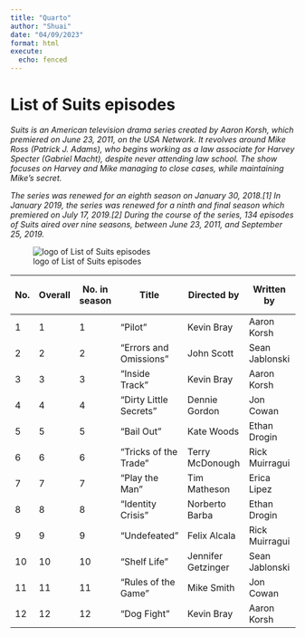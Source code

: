 ```yaml
---
title: "Quarto"
author: "Shuai"
date: "04/09/2023"
format: html
execute:
  echo: fenced
---
```


# List of Suits episodes

*Suits is an American television drama series created by Aaron Korsh, which premiered on June 23, 2011, on the USA Network. It revolves around Mike Ross (Patrick J. Adams), who begins working as a law associate for Harvey Specter (Gabriel Macht), despite never attending law school. The show focuses on Harvey and Mike managing to close cases, while maintaining Mike's secret.*

*The series was renewed for an eighth season on January 30, 2018.[1] In January 2019, the series was renewed for a ninth and final season which premiered on July 17, 2019.[2] During the course of the series, 134 episodes of Suits aired over nine seasons, between June 23, 2011, and September 25, 2019. *


![logo of List of Suits episodes](https://cdn.freebiesupply.com/logos/large/2x/suits-logo-png-transparent.png)

| No. | Overall | No. in season | Title                  | Directed by        | Written by      | Original air date | U.S. viewers (millions) |
|-----|---------|---------------|------------------------|--------------------|-----------------|-------------------|-------------------------|
| 1   | 1       | 1             | "Pilot"                | Kevin Bray         | Aaron Korsh     | June 23, 2011     | 4.64[3]                 |
| 2   | 2       | 2             | "Errors and Omissions" | John Scott         | Sean Jablonski  | June 30, 2011     | 3.89[4]                 |
| 3   | 3       | 3             | "Inside Track"         | Kevin Bray         | Aaron Korsh     | July 7, 2011      | 4.53[5]                 |
| 4   | 4       | 4             | "Dirty Little Secrets" | Dennie Gordon      | Jon Cowan       | July 14, 2011     | 4.38[6]                 |
| 5   | 5       | 5             | "Bail Out"             | Kate Woods         | Ethan Drogin    | July 21, 2011     | 4.38[7]                 |
| 6   | 6       | 6             | "Tricks of the Trade"  | Terry McDonough    | Rick Muirragui  | July 28, 2011     | 4.44[8]                 |
| 7   | 7       | 7             | "Play the Man"         | Tim Matheson       | Erica Lipez     | August 4, 2011    | 4.03[9]                 |
| 8   | 8       | 8             | "Identity Crisis"      | Norberto Barba     | Ethan Drogin    | August 11, 2011   | 3.96[10]                |
| 9   | 9       | 9             | "Undefeated"           | Felix Alcala       | Rick Muirragui  | August 18, 2011   | 4.45[11]                |
| 10  | 10      | 10            | "Shelf Life"           | Jennifer Getzinger | Sean Jablonski  | August 25, 2011   | 3.82[12]                |
| 11  | 11      | 11            | "Rules of the Game"    | Mike Smith         | Jon Cowan       | September 1, 2011 | 3.96[13]                |
| 12  | 12      | 12            | "Dog Fight"            | Kevin Bray         | Aaron Korsh     | September 8, 2011 | 3.47[14]                |


